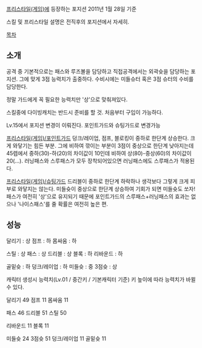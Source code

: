 [[프리스타일(게임)]]에 등장하는 포지션
2011년 1월 28일 기준

스킬 및 프리스타일 설명은 전직후의 포지션에서 자세히.

[[목차]]

== 소개  ==
공격 중 기본적으로는 패스와 루즈볼을 담당하고 직접공격에서는 외곽슛을 담당하는 포지션. 그에 맞게 3점 능력치가 출중하다. 수비시에는 미들슈터 혹은 3점 슈터의 수비를 담당한다.

정말 가드에게 꼭 필요한 능력치만 '상'으로 맞춰져있다.

스킬중에 다이빙캐치는 반드시 준비를 할 것. 처음부터 구입이 가능하다.


Lv.15에서 포지션 변경이 이뤄진다. 포인트가드와 슈팅가드로 변경가능

[[프리스타일(게임)/포인트가드]]
덩크/레이업, 점프, 블로킹이 중하로 한단계 상승한다. 크게 와닿기는 힘든 부분.
그에 비하여 깎이는 부분이 3점이 중상으로 한단계 낮아지는데 45렙에서 중하(30)-하(20)의 차이값이 10인데 비하여 상(80)-중상(60)의 차이값이 20(...). 러닝패스와 스루패스가 모두 장착되어있으면 러닝패스에도 스루패스가 적용된다.

[[프리스타일(게임)/슈팅가드]]
드리블이 중하로 한단계 하락하나 생각보다 그렇게 크게 피부로 와닿지는 않는다. 미들슛이 중상으로 한단계 상승하여 기회가 되면 미들슛도 쏘자! 패스가 여전히 '상'으로 유지되기 때문에 포인트가드의 스루패스+러닝패스의 효과는 없으나 '나이스패스'를 줄 확률은 여전히 높은 편.

== 성능 ==
달리기 : 상
점프 : 하
몸싸움 : 하

스틸 : 상
패스 : 상
드리블 : 상
블록 : 하
리바운드 : 하

골밑슛 : 하
덩크/레이업 : 하
미들슛 : 중
3점슛 : 상


캐릭터 생성시 능력치(Lv.01 / 중간키 / 기본캐릭터 기준)
키 높이에 따라 능력치가 바뀔 수 있다.

달리기 49
점프 11
몸싸움 11

패스 46
드리블 51
스틸 50

리바운드 11
블록 11

미들슛 24
3점슛 51
덩크/레이업 11
골밑슛 11
